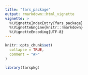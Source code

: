 ```yaml
---
title: "fars_package"
output: rmarkdown::html_vignette
vignette: >
  %\VignetteIndexEntry{fars_package}
  %\VignetteEngine{knitr::rmarkdown}
  %\VignetteEncoding{UTF-8}
---
```


```r
knitr::opts_chunk$set(
  collapse = TRUE,
  comment = "#>"
)
```

```r
library(farspkg)
```

```r

```


